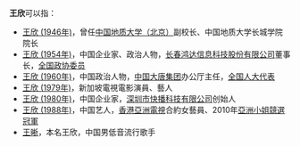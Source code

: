 '''王欣'''可以指：
* [[王欣_(1946年)|王欣 (1946年)]]，曾任[[中国地质大学（北京）|中国地质大学（北京）]]副校长、中国地质大学长城学院院长
* [[王欣_(1954年)|王欣 (1954年)]]，中国企业家、政治人物，[[长春鸿达信息科技股份有限公司|长春鸿达信息科技股份有限公司]]董事长，[[全国政协委员|全国政协委员]]
* [[王欣_(1960年)|王欣 (1960年)]]，中国政治人物，[[中国大唐集团|中国大唐集团]]办公厅主任，[[全国人大代表|全国人大代表]]
* [[王欣_(1979年)|王欣 (1979年)]]，新加坡電視電影演員、藝人
* [[王欣_(1980年)|王欣 (1980年)]]，中国企业家，[[快播|深圳市快播科技有限公司]]创始人
* [[王欣_(1988年)|王欣 (1988年)]]，中国艺人，[[香港亞洲電視|香港亞洲電視]]合約女藝員、2010年[[亞洲小姐競選冠軍|亞洲小姐競選冠軍]]
* [[王晰|王晰]]，本名王欣，中国男低音流行歌手

{{disambig|xin|cat=二字王姓人名消歧义}}